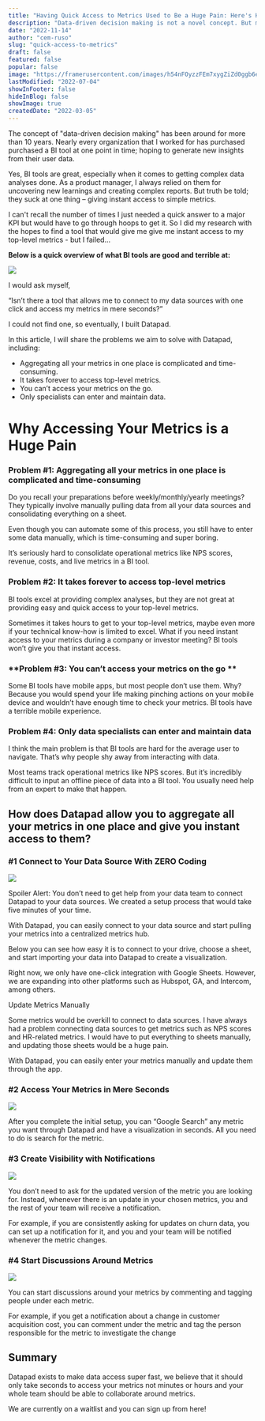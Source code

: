 ```yaml
---
title: "Having Quick Access to Metrics Used to Be a Huge Pain: Here's How We're Solving It"
description: "Data-driven decision making is not a novel concept. But most companies are still failing to create a data-culture in their organizations. Data tools are increasing in sophistication, but this is a double-edged sword. As tools are becoming more sophisticated, they are also becoming incredibly hard to use."
date: "2022-11-14"
author: "cem-ruso"
slug: "quick-access-to-metrics"
draft: false
featured: false
popular: false
image: "https://framerusercontent.com/images/h54nFOyzzFEm7xygZiZd0ggb6e0.png"
lastModified: "2022-07-04"
showInFooter: false
hideInBlog: false
showImage: true
createdDate: "2022-03-05"
---
```


The concept of "data-driven decision making" has been around for more than 10 years. Nearly every organization that I worked for has purchased purchased a BI tool at one point in time; hoping to generate new insights from their user data.

Yes, BI tools are great, especially when it comes to getting complex data analyses done. As a product manager, I always relied on them for uncovering new learnings and creating complex reports. But truth be told; they suck at one thing – giving instant access to simple metrics.

I can't recall the number of times I just needed a quick answer to a major KPI but would have to go through hoops to get it. So I did my research with the hopes to find a tool that would give me give me instant access to my top-level metrics - but I failed...

**Below is a quick overview of what BI tools are good and terrible at:**

![](https://framerusercontent.com/images/QL65T3JFDHrBAtUmNpxeoG1Go4.png)

I would ask myself,

“Isn’t there a tool that allows me to connect to my data sources with one click and access my metrics in mere seconds?”

I could not find one, so eventually, I built Datapad.

In this article, I will share the problems we aim to solve with Datapad, including:

- Aggregating all your metrics in one place is complicated and time-consuming. 
- It takes forever to access top-level metrics.
- You can’t access your metrics on the go.
- Only specialists can enter and maintain data.

# Why Accessing Your Metrics is a Huge Pain

### **Problem #1: Aggregating all your metrics in one place is complicated and time-consuming**

Do you recall your preparations before weekly/monthly/yearly meetings? They typically involve manually pulling data from all your data sources and consolidating everything on a sheet.

Even though you can automate some of this process, you still have to enter some data manually, which is time-consuming and super boring. 

It’s seriously hard to consolidate operational metrics like NPS scores, revenue, costs, and live metrics in a BI tool.

### ‍**Problem #2: It takes forever to access top-level metrics**

BI tools excel at providing complex analyses, but they are not great at providing easy and quick access to your top-level metrics. 

Sometimes it takes hours to get to your top-level metrics, maybe even more if your technical know-how is limited to excel. What if you need instant access to your metrics during a company or investor meeting? BI tools won’t give you that instant access.

### ‍**Problem #3: You can’t access your metrics on the go **

Some BI tools have mobile apps, but most people don’t use them. Why? Because you would spend your life making pinching actions on your mobile device and wouldn’t have enough time to check your metrics. BI tools have a terrible mobile experience.

### ‍**Problem #4: Only data specialists can enter and maintain data**

I think the main problem is that BI tools are hard for the average user to navigate. That’s why people shy away from interacting with data.

Most teams track operational metrics like NPS scores. But it’s incredibly difficult to input an offline piece of data into a BI tool. You usually need help from an expert to make that happen.

## How does Datapad allow you to aggregate all your metrics in one place and give you instant access to them?

### #1 Connect to Your Data Source With ZERO Coding

![](https://framerusercontent.com/images/bEElYtiotR61kliHVhCgyjtLU.png)

Spoiler Alert: You don’t need to get help from your data team to connect Datapad to your data sources. We created a setup process that would take five minutes of your time.

With Datapad, you can easily connect to your data source and start pulling your metrics into a centralized metrics hub.

Below you can see how easy it is to connect to your drive, choose a sheet, and start importing your data into Datapad to create a visualization.

Right now, we only have one-click integration with Google Sheets. However, we are expanding into other platforms such as Hubspot, GA, and Intercom, among others.

Update Metrics Manually

Some metrics would be overkill to connect to data sources. I have always had a problem connecting data sources to get metrics such as NPS scores and HR-related metrics. I would have to put everything to sheets manually, and updating those sheets would be a huge pain.

With Datapad, you can easily enter your metrics manually and update them through the app.

### #2 Access Your Metrics in Mere Seconds

![](https://framerusercontent.com/images/d5Zu76CKQ8Rr33cBzIjWR9MRRM.jpeg)

After you complete the initial setup, you can “Google Search” any metric you want through Datapad and have a visualization in seconds. All you need to do is search for the metric.

### #3 Create Visibility with Notifications

![](https://framerusercontent.com/images/1f59AwNi8ATOs778sNd1gJ2m8.jpeg)

You don’t need to ask for the updated version of the metric you are looking for. Instead, whenever there is an update in your chosen metrics, you and the rest of your team will receive a notification.

For example, if you are consistently asking for updates on churn data, you can set up a notification for it, and you and your team will be notified whenever the metric changes.

### #4 Start Discussions Around Metrics

![](https://framerusercontent.com/images/AleqERDY2eHWjkgL36hKSGMerc.jpeg)

You can start discussions around your metrics by commenting and tagging people under each metric.

For example, if you get a notification about a change in customer acquisition cost, you can comment under the metric and tag the person responsible for the metric to investigate the change

## Summary

Datapad exists to make data access super fast, we believe that it should only take seconds to access your metrics not minutes or hours and your whole team should be able to collaborate around metrics.

We are currently on a waitlist and you can sign up from here!
